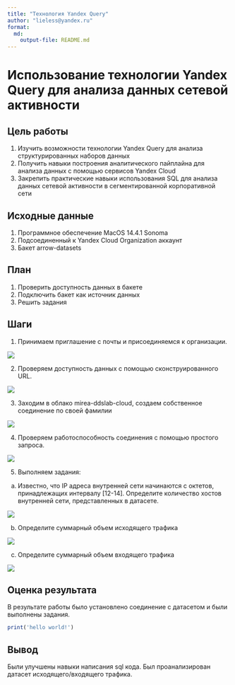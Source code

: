 ```yaml
---
title: "Технология Yandex Query"
author: "lieless@yandex.ru"
format: 
  md:
    output-file: README.md
---
```


# Использование технологии Yandex Query для анализа данных сетевой активности

## Цель работы

1.  Изучить возможности технологии Yandex Query для анализа структурированных наборов данных
2.  Получить навыки построения аналитического пайплайна для анализа данных с помощью сервисов Yandex Cloud
3.  Закрепить практические навыки использования SQL для анализа данных сетевой активности в сегментированной корпоративной сети

## Исходные данные

1.  Программное обеспечение MacOS 14.4.1 Sonoma
2.  Подсоединенный к Yandex Cloud Organization аккаунт
3.  Бакет arrow-datasets

## План

1.  Проверить доступность данных в бакете
2.  Подключить бакет как источник данных
3.  Решить задания

## Шаги

1. Принимаем приглашение с почты и присоединяемся к организации.

![](img/1.png)

2. Проверяем доступность данных с помощью сконструированного URL.

![](img/2.png)

3. Заходим в облако mirea-ddslab-cloud, создаем собственное соединение по своей фамилии

![](img/3.png)

4. Проверяем работоспособность соединения с помощью простого запроса.

![](img/4.png)

5. Выполняем задания:

  a. Известно, что IP адреса внутренней сети начинаются с октетов, принадлежащих интервалу [12-14]. Определите количество хостов внутренней сети, представленных в датасете.
  
  ![](img/5.png)
  
  b. Определите суммарный объем исходящего трафика
  
  ![](img/6.png)
  
  c. Определите суммарный объем входящего трафика
  
  ![](img/7.png)
  
## Оценка результата

В результате работы было установлено соединение с датасетом и были выполнены задания.

```r
print('hello world!')
```

## Вывод

Были улучшены навыки написания sql кода. Был проанализирован датасет исходящего/входящего трафика.